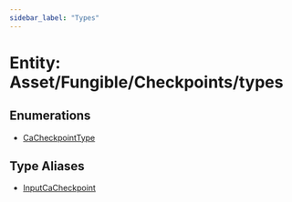 ```yaml
---
sidebar_label: "Types"
---
```


# Entity: Asset/Fungible/Checkpoints/types

## Enumerations

- [CaCheckpointType](enumerations/CaCheckpointType.mdx)

## Type Aliases

- [InputCaCheckpoint](type-aliases/InputCaCheckpoint.mdx)
